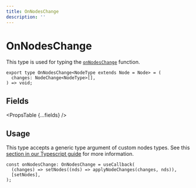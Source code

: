 ```yaml
---
title: OnNodesChange
description: ''
---
```



# OnNodesChange

This type is used for typing the [`onNodesChange`](/api-reference/react-flow#on-nodes-change) function.

```tsx
export type OnNodesChange<NodeType extends Node = Node> = (
  changes: NodeChange<NodeType>[],
) => void;
```

## Fields

<PropsTable {...fields} />

## Usage

This type accepts a generic type argument of custom nodes types. See this
[section in our Typescript guide](/learn/advanced-use/typescript#nodetype-edgetype-unions) for more information.

```tsx
const onNodesChange: OnNodesChange = useCallback(
  (changes) => setNodes((nds) => applyNodeChanges(changes, nds)),
  [setNodes],
);
```
